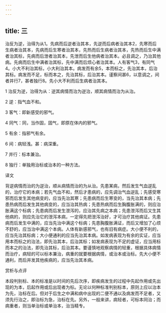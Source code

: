 ```yaml
---
---
---
```

title: 三
---




治反为逆，治得为从1。先病而后逆者治其本，先逆而后病者治其本2，先寒而后生病者治其本，先病而后生寒者治其本，先热而后生病者治其本，先热而后生中满者治其标，先病而后泄者治其本，先泄而后生他病者治其本。必且调之，乃治其他病。先病而后生中满者治其标，先中满而后烦心者治其本。人有客气3，有同气4。小大不利治其标，小大利治其本。病发而有余5，本而标之，先治其本，后治其标。病发而不足，标而本之，先治其标，后治其本。谨察间甚6，以意调之，间者并行7，甚者独行8。先小大不利而后生病者治其本。

1 治反为逆，治得为从：逆其病情而治为逆治，顺其病情而治为从治。

2 逆：指气血不和。

3 客气：即新感受的邪气。

4 同气：同，当作固，固气，即原在体内的邪气。

5 有余：指邪气有余。

6 间：病轻浅。甚：病深重。

7 并行：标本兼治。

8 独行：单独用治标或治本的一种方法。

译文

背逆病情而治的为逆治，顺从病情而治的为从治。先患某病，然后发生气血逆乱的，治疗它的本病；若先气血不和，然后才患病的，应先调治气血逆乱；先感受寒邪而后发生其他病变的，应当先治其寒；先患病而后生寒变的，当先治其本病；先患热病而后发生其他病变的，应当治其热病；先患热病而后生胸腹胀满的，则应治胀满这个标病；先患病而后发生泄泻的，应治其先病之本病；先患泄泻而后又生其他病的，则应先治它的泄泻本病，一定得先把泄泻治好，才可治疗其他病证。先患病而后发生中满的，应当先治中满这个标病；先患胸腹胀满证，而后又增加了心烦不舒的，应当治中满这个本病。人体有新感邪气，也有旧有病症。大小便不利的，应当先治其标病；大小便通利的应当先治其本病。如发病表现为有余的实证，应当用本而标之的治法，即先治其本，后治其标；如发病表现为不足的虚证，应当用标而本之的治法，即先治其标，后治其本。要谨慎地观察病情的轻重，根据具体病情而治疗，病轻的可以标本兼治，病重的就要根据病情，或治本或治标。先大小便不通利，而后并发其他疾病的，应当先治其本病。

赏析与点评

本段判别标、本的标准是以时间的先后次序，即疾病发生的过程中先起作用或先出现的为本，后起作用或后出现者为标。无论以何种标准判别标本，原则上应以治本为先，治标在后。但对于后生之中满和病中出现的二便不通以及病发而不足者，又须先行治之，即治标为急，治标在先。另外，一般来讲，病轻者，可标本同治；而病重者，则当单治标或单治本，治当精专。